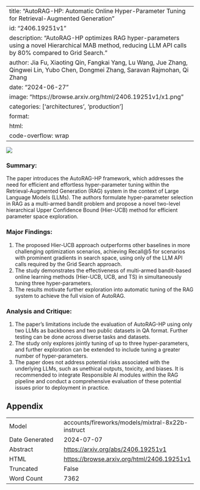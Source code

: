 
---
title: "AutoRAG-HP: Automatic Online Hyper-Parameter Tuning for Retrieval-Augmented Generation"
id: "2406.19251v1"
description: "AutoRAG-HP optimizes RAG hyper-parameters using a novel Hierarchical MAB method, reducing LLM API calls by 80% compared to Grid Search."
author: Jia Fu, Xiaoting Qin, Fangkai Yang, Lu Wang, Jue Zhang, Qingwei Lin, Yubo Chen, Dongmei Zhang, Saravan Rajmohan, Qi Zhang
date: "2024-06-27"
image: "https://browse.arxiv.org/html/2406.19251v1/x1.png"
categories: ['architectures', 'production']
format:
  html:
    code-overflow: wrap
---

![](https://browse.arxiv.org/html/2406.19251v1/x1.png)

### Summary:

The paper introduces the AutoRAG-HP framework, which addresses the need for efficient and effortless hyper-parameter tuning within the Retrieval-Augmented Generation (RAG) system in the context of Large Language Models (LLMs). The authors formulate hyper-parameter selection in RAG as a multi-armed bandit problem and propose a novel two-level hierarchical Upper Confidence Bound (Hier-UCB) method for efficient parameter space exploration.

### Major Findings:

1. The proposed Hier-UCB approach outperforms other baselines in more challenging optimization scenarios, achieving Recall@5  for scenarios with prominent gradients in search space, using only  of the LLM API calls required by the Grid Search approach.
2. The study demonstrates the effectiveness of multi-armed bandit-based online learning methods (Hier-UCB, UCB, and TS) in simultaneously tuning three hyper-parameters.
3. The results motivate further exploration into automatic tuning of the RAG system to achieve the full vision of AutoRAG.

### Analysis and Critique:

1. The paper's limitations include the evaluation of AutoRAG-HP using only two LLMs as backbones and two public datasets in QA format. Further testing can be done across diverse tasks and datasets.
2. The study only explores jointly tuning of up to three hyper-parameters, and further exploration can be extended to include tuning a greater number of hyper-parameters.
3. The paper does not address potential risks associated with the underlying LLMs, such as unethical outputs, toxicity, and biases. It is recommended to integrate Responsible AI modules within the RAG pipeline and conduct a comprehensive evaluation of these potential issues prior to deployment in practice.

## Appendix

|          |          |
|----------|----------|
| Model     | accounts/fireworks/models/mixtral-8x22b-instruct       |
| Date Generated     | 2024-07-07       |
| Abstract | [https://arxiv.org/abs/2406.19251v1](https://arxiv.org/abs/2406.19251v1)        |
| HTML     | [https://browse.arxiv.org/html/2406.19251v1](https://browse.arxiv.org/html/2406.19251v1)       |
| Truncated       | False       |
| Word Count       | 7362       |